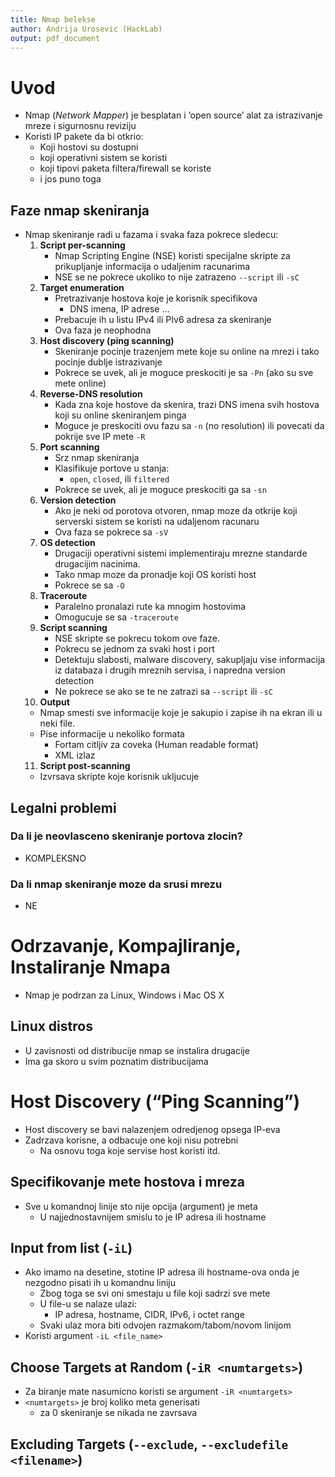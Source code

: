 ```yaml
---
title: Nmap belekse
author: Andrija Urosevic (HackLab)
output: pdf_document
---
```


# Uvod

* Nmap (*Network Mapper*) je besplatan i 'open source' alat za istrazivanje mreze i sigurnosnu reviziju
* Koristi IP pakete da bi otkrio:
  * Koji hostovi su dostupni
  * koji operativni sistem se koristi
  * koji tipovi paketa filtera/firewall se koriste
  * i jos puno toga

## Faze nmap skeniranja

* Nmap skeniranje radi u fazama i svaka faza pokrece sledecu:
  1. **Script per-scanning** 
     * Nmap Scripting Engine (NSE) koristi specijalne skripte za prikupljanje informacija o udaljenim racunarima
     * NSE se ne pokrece ukoliko to nije zatrazeno ``--script`` ili ``-sC``
  2. **Target enumeration**
     * Pretrazivanje hostova koje je korisnik specifikova
       * DNS imena, IP adrese ...
     * Prebacuje ih u listu IPv4 ili PIv6 adresa za skeniranje
     * Ova faza je neophodna
  3. **Host discovery (ping scanning)**
     * Skeniranje pocinje trazenjem mete koje su online na mrezi i tako pocinje dublje istrazivanje
     * Pokrece se uvek, ali je moguce preskociti je sa ``-Pn`` (ako su sve mete online)
  4. **Reverse-DNS resolution**
     * Kada zna koje hostove da skenira, trazi DNS imena svih hostova koji su online skeniranjem pinga
     * Moguce je preskociti ovu fazu sa ``-n`` (no resolution) ili povecati da pokrije sve IP mete ``-R``
  5. **Port scanning**
     * Srz nmap skeniranja
     * Klasifikuje portove u stanja:
       * ``open``, ``closed``, ili ``filtered``
     * Pokrece se uvek, ali je moguce preskociti ga sa ``-sn``
  6. **Version detection**
     * Ako je neki od porotova otvoren, nmap moze da otkrije koji serverski sistem se koristi na udaljenom racunaru
     * Ova faza se pokrece sa ``-sV``
  7. **OS detection**
     * Drugaciji operativni sistemi implementiraju mrezne standarde drugacijim nacinima.
     * Tako nmap moze da pronadje koji OS koristi host
     * Pokrece se sa ``-O``
  8. **Traceroute**
     * Paralelno pronalazi rute ka mnogim hostovima
     * Omogucuje se sa ``-traceroute``
  9. **Script scanning**
     * NSE skripte se pokrecu tokom ove faze. 
     * Pokrecu se jednom za svaki host i port
     * Detektuju slabosti, malware discovery, sakupljaju vise informacija iz databaza i drugih mreznih servisa, i napredna version detection
     * Ne pokrece se ako se te ne zatrazi sa ``--script`` ili ``-sC``
  10. **Output**
     * Nmap smesti sve informacije koje je sakupio i zapise ih na ekran ili u neki file.
     * Pise informacije u nekoliko formata
       * Fortam citljiv za coveka (Human readable format)
       * XML izlaz
  11. **Script post-scanning**
     * Izvrsava skripte koje korisnik ukljucuje

## Legalni problemi

### Da li je neovlasceno skeniranje portova zlocin?

* KOMPLEKSNO

### Da li nmap skeniranje moze da srusi mrezu

* NE

# Odrzavanje, Kompajliranje, Instaliranje Nmapa

* Nmap je podrzan za Linux, Windows i Mac OS X

## Linux distros

* U zavisnosti od distribucije nmap se instalira drugacije
* Ima ga skoro u svim poznatim distribucijama

\clearpage

# Host Discovery ("Ping Scanning")

* Host discovery se bavi nalazenjem odredjenog opsega IP-eva
* Zadrzava korisne, a odbacuje one koji nisu potrebni
  * Na osnovu toga koje servise host koristi itd.

## Specifikovanje mete hostova i mreza

* Sve u komandnoj linije sto nije opcija (argument) je meta
  * U najjednostavnijem smislu to je IP adresa ili hostname

## Input from list (``-iL``)

* Ako imamo na desetine, stotine IP adresa ili hostname-ova onda je nezgodno pisati ih u komandnu liniju
  * Zbog toga se svi oni smestaju u file koji sadrzi sve mete
  * U file-u se nalaze ulazi:
    * IP adresa, hostname, CIDR, IPv6, i octet range
  * Svaki ulaz mora biti odvojen razmakom/tabom/novom linijom
* Koristi argument ``-iL <file_name>``

## Choose Targets at Random (``-iR <numtargets>``)

* Za biranje mate nasumicno koristi se argument ``-iR <numtargets>``
* ``<numtargets>`` je broj koliko meta generisati
  * za 0 skeniranje se nikada ne zavrsava

## Excluding Targets (``--exclude``, ``--excludefile <filename>``)


